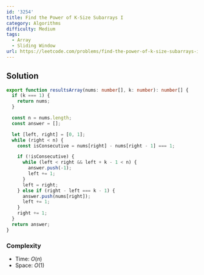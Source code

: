 ```yaml
---
id: '3254'
title: Find the Power of K-Size Subarrays I
category: Algorithms
difficulty: Medium
tags:
  - Array
  - Sliding Window
url: https://leetcode.com/problems/find-the-power-of-k-size-subarrays-i
---
```


## Solution

```typescript filename="solution.ts" copy
export function resultsArray(nums: number[], k: number): number[] {
  if (k === 1) {
    return nums;
  }

  const n = nums.length;
  const answer = [];

  let [left, right] = [0, 1];
  while (right < n) {
    const isConsecutive = nums[right] - nums[right - 1] === 1;

    if (!isConsecutive) {
      while (left < right && left + k - 1 < n) {
        answer.push(-1);
        left += 1;
      }
      left = right;
    } else if (right - left === k - 1) {
      answer.push(nums[right]);
      left += 1;
    }
    right += 1;
  }
  return answer;
}
```

### Complexity

- Time: $O(n)$
- Space: $O(1)$
